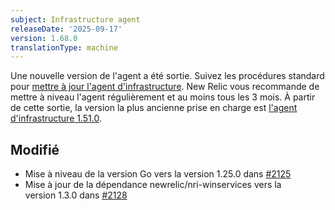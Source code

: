 ```yaml
---
subject: Infrastructure agent
releaseDate: '2025-09-17'
version: 1.68.0
translationType: machine
---
```


Une nouvelle version de l&apos;agent a été sortie. Suivez les procédures standard pour [mettre à jour l&apos;agent d&apos;infrastructure](https://docs.newrelic.com/docs/infrastructure/install-configure-manage-infrastructure/update-or-uninstall/update-infrastructure-agent). New Relic vous recommande de mettre à niveau l&apos;agent régulièrement et au moins tous les 3 mois. À partir de cette sortie, la version la plus ancienne prise en charge est [l&apos;agent d&apos;infrastructure 1.51.0](https://docs.newrelic.com/docs/release-notes/infrastructure-release-notes/infrastructure-agent-release-notes/new-relic-infrastructure-agent-1510/).

## Modifié

* Mise à niveau de la version Go vers la version 1.25.0 dans [#2125](https://github.com/newrelic/infrastructure-agent/pull/2125)
* Mise à jour de la dépendance newrelic/nri-winservices vers la version 1.3.0 dans [#2128](https://github.com/newrelic/infrastructure-agent/pull/2128)